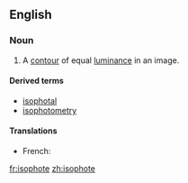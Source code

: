 ==English==

===Noun===
{{en-noun}}

# {{context|computer graphics|lang=en}} A [[contour]] of equal [[luminance]] in an image.

====Derived terms====
*[[isophotal]]
*[[isophotometry]]

====Translations====
{{trans-top|contour of equal luminance in an image}}
* French: {{t+|fr|isophote|m}}
{{trans-mid}}
{{trans-bottom}}

[[fr:isophote]]
[[zh:isophote]]